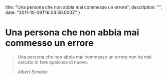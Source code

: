 


  title: "Una persona che non abbia mai commesso un errore",
  description: "",
  date: "2011-10-09T16:04:50.000Z"
}


# Una persona che non abbia mai commesso un errore


<blockquote>
  <p>Una persona che non abbia mai commesso un errore non ha mai cercato di fare qualcosa di nuovo.</p>
  <em>Albert Einstein</em>
</blockquote>
    
  